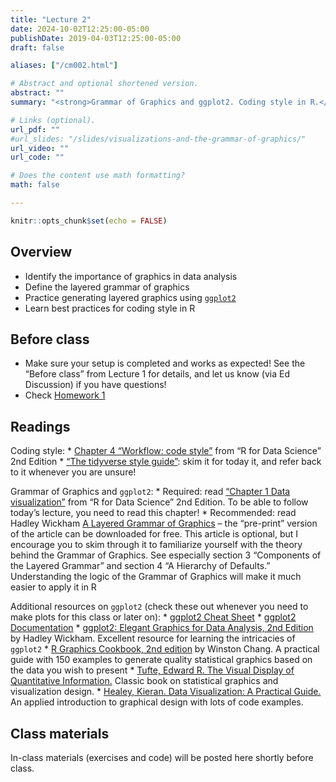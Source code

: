 ```yaml
---
title: "Lecture 2"
date: 2024-10-02T12:25:00-05:00
publishDate: 2019-04-03T12:25:00-05:00
draft: false

aliases: ["/cm002.html"]

# Abstract and optional shortened version.
abstract: ""
summary: "<strong>Grammar of Graphics and ggplot2. Coding style in R.</strong>"

# Links (optional).
url_pdf: ""
#url_slides: "/slides/visualizations-and-the-grammar-of-graphics/"
url_video: ""
url_code: ""

# Does the content use math formatting?
math: false

---
```


```r
knitr::opts_chunk$set(echo = FALSE)
```

## Overview

* Identify the importance of graphics in data analysis
* Define the layered grammar of graphics
* Practice generating layered graphics using [`ggplot2`](https://github.com/hadley/ggplot2)
* Learn best practices for coding style in R


## Before class

* Make sure your setup is completed and works as expected! See the "Before class" from Lecture 1 for details, and let us know (via Ed Discussion) if you have questions!
* Check [Homework 1](https://computing-soc-sci.netlify.app/homework/edit-readme/)


## Readings

Coding style:
* [Chapter 4 "Workflow: code style"](https://r4ds.hadley.nz/workflow-style) from "R for Data Science" 2nd Edition
* ["The tidyverse style guide"](https://style.tidyverse.org/index.html): skim it for today it, and refer back to it whenever you are unsure!

Grammar of Graphics and `ggplot2`:
* Required: read ["Chapter 1 Data visualization"](https://r4ds.hadley.nz/data-visualize) from "R for Data Science" 2nd Edition. To be able to follow today's lecture, you need to read this chapter! 
* Recommended: read Hadley Wickham [A Layered Grammar of Graphics](https://vita.had.co.nz/papers/layered-grammar.html) -- the "pre-print" version of the article can be downloaded for free. This article is optional, but I encourage you to skim through it to familiarize yourself with the theory behind the Grammar of Graphics. See especially section 3 "Components of the Layered Grammar" and section 4 "A Hierarchy of Defaults." Understanding the logic of the Grammar of Graphics will make it much easier to apply it in R
    
Additional resources on `ggplot2` (check these out whenever you need to make plots for this class or later on):
* [ggplot2 Cheat Sheet](https://raw.githubusercontent.com/rstudio/cheatsheets/main/data-visualization.pdf)
* [ggplot2 Documentation](https://ggplot2.tidyverse.org/index.html)
* [ggplot2: Elegant Graphics for Data Analysis, 2nd Edition](https://ggplot2-book.org/) by Hadley Wickham. Excellent resource for learning the intricacies of `ggplot2`
* [R Graphics Cookbook, 2nd edition](https://r-graphics.org/) by Winston Chang. A practical guide with 150 examples to generate quality statistical graphics based on the data you wish to present
* [Tufte, Edward R. The Visual Display of Quantitative Information.](https://www.edwardtufte.com/tufte/books_vdqi) Classic book on statistical graphics and visualization design.
* [Healey, Kieran. Data Visualization: A Practical Guide.](https://socviz.co/) An applied introduction to graphical design with lots of code examples.


## Class materials

In-class materials (exercises and code) will be posted here shortly before class.

<!--
Run the code below in your console to download today’s materials: `usethis::use_course("css-materials/grammar-of-graphics")`[^local]
-->

<!--
More info
* [The Grammar of Graphics](/notes/grammar-of-graphics/)
Exercise solutions can be found [here](https://jrnold.github.io/r4ds-exercise-solutions/).
ggplot2:
* Why do we learn the `ggplot2` graphics library and not the base [`graphics`](https://cran.r-project.org/web/views/Graphics.html) system? David Robinson explains it well in [Don't teach built-in plotting to beginners (teach ggplot2)](http://varianceexplained.org/r/teach_ggplot2_to_beginners/), and follows up with a defense of `ggplot2` in [Why I use ggplot2](http://varianceexplained.org/r/why-I-use-ggplot2/)
-->

[^local]: If you are using R from your local machine: make sure you have installed "usethis" (see Lecture 1 footnote to install it) and  "gapminder" by typing `install.packages("gapminder")` in your console 
